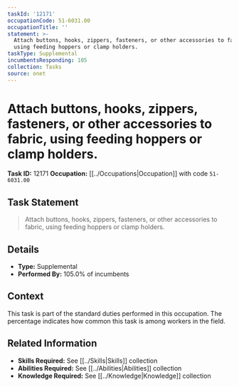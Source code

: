 ```yaml
---
taskId: '12171'
occupationCode: 51-6031.00
occupationTitle: ''
statement: >-
  Attach buttons, hooks, zippers, fasteners, or other accessories to fabric,
  using feeding hoppers or clamp holders.
taskType: Supplemental
incumbentsResponding: 105
collection: Tasks
source: onet
---
```

# Attach buttons, hooks, zippers, fasteners, or other accessories to fabric, using feeding hoppers or clamp holders.

**Task ID:** 12171
**Occupation:** [[../Occupations|Occupation]] with code `51-6031.00`

## Task Statement

> Attach buttons, hooks, zippers, fasteners, or other accessories to fabric, using feeding hoppers or clamp holders.

## Details

- **Type:** Supplemental
- **Performed By:** 105.0% of incumbents

## Context

This task is part of the standard duties performed in this occupation. The percentage indicates how common this task is among workers in the field.

## Related Information

- **Skills Required:** See [[../Skills|Skills]] collection
- **Abilities Required:** See [[../Abilities|Abilities]] collection
- **Knowledge Required:** See [[../Knowledge|Knowledge]] collection
